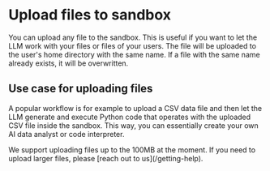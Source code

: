 # Upload files to sandbox
You can upload any file to the sandbox. This is useful if you want to let the LLM work with your files or files of your users. The file will be uploaded to the user's home directory with the same name. If a file with the same name already exists, it will be overwritten.

## Use case for uploading files
A popular workflow is for example to upload a CSV data file and then let the LLM generate and execute Python code that operates with the uploaded CSV file inside the sandbox. This way, you can essentially create your own AI data analyst or code interpreter.

<Note>
We support uploading files up to the 100MB at the moment. If you need to upload larger files, please [reach out to us](/getting-help).
</Note>

<CodeGroupAutoload path="basics/upload_file" isRunnable={false}/>


